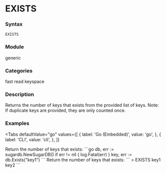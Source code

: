 
# EXISTS

### Syntax
```
EXISTS
```

### Module
<span className="acl-category">generic</span>

### Categories 
<span className="acl-category">fast</span>
<span className="acl-category">read</span>
<span className="acl-category">keyspace</span>

### Description
Returns the number of keys that exists from the provided list of keys. Note: If duplicate keys are provided, they are only counted once.

### Examples

<Tabs
  defaultValue="go"
  values={[
    { label: 'Go (Embedded)', value: 'go', },
    { label: 'CLI', value: 'cli', },
  ]}
>
  <TabItem value="go">
  Return the number of keys that exists:
  ```go
  db, err := sugardb.NewSugarDB()
  if err != nil {
    log.Fatal(err)
  }
  key, err := db.Exists("key1")
  ```
  </TabItem>
  <TabItem value="cli">
  Return the number of keys that exists:
  ```
  > EXISTS key1 key2
  ```
  </TabItem>
</Tabs> 
